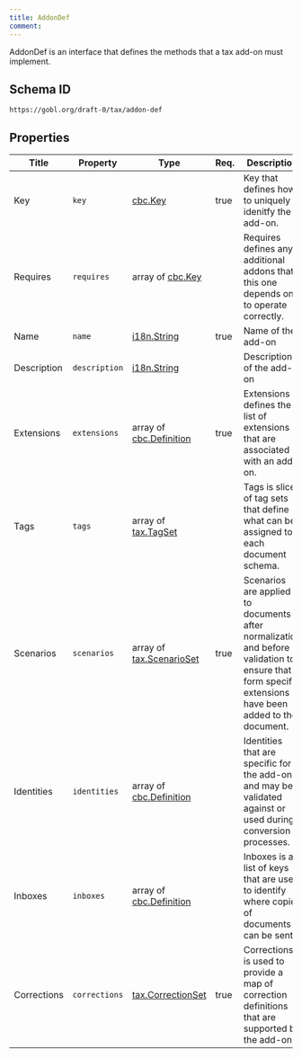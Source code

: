```yaml
---
title: AddonDef
comment: 
---
```


AddonDef is an interface that defines the methods that a tax add-on must implement.

## Schema ID

`https://gobl.org/draft-0/tax/addon-def`

## Properties

| Title       | Property      | Type                                                  | Req. | Description                                                                                                                                           |
|-------------|---------------|-------------------------------------------------------|------|-------------------------------------------------------------------------------------------------------------------------------------------------------|
| Key         | `key`         | [cbc.Key](/draft-0/cbc/key)                           | true | Key that defines how to uniquely idenitfy the add-on.                                                                                                 |
| Requires    | `requires`    | array of [cbc.Key](/draft-0/cbc/key)                  |      | Requires defines any additional addons that this one depends on to operate correctly.                                                                 |
| Name        | `name`        | [i18n.String](/draft-0/i18n/string)                   | true | Name of the add-on                                                                                                                                    |
| Description | `description` | [i18n.String](/draft-0/i18n/string)                   |      | Description of the add-on                                                                                                                             |
| Extensions  | `extensions`  | array of [cbc.Definition](/draft-0/cbc/definition)    | true | Extensions defines the list of extensions that are associated with an add-on.                                                                         |
| Tags        | `tags`        | array of [tax.TagSet](/draft-0/tax/tag_set)           |      | Tags is slice of tag sets that define what can be assigned to each document schema.                                                                   |
| Scenarios   | `scenarios`   | array of [tax.ScenarioSet](/draft-0/tax/scenario_set) | true | Scenarios are applied to documents after normalization and before validation to ensure that form specific extensions have been added to the document. |
| Identities  | `identities`  | array of [cbc.Definition](/draft-0/cbc/definition)    |      | Identities that are specific for the add-on and may be validated against or used during conversion processes.                                         |
| Inboxes     | `inboxes`     | array of [cbc.Definition](/draft-0/cbc/definition)    |      | Inboxes is a list of keys that are used to identify where copies of documents can be sent.                                                            |
| Corrections | `corrections` | [tax.CorrectionSet](/draft-0/tax/correction_set)      | true | Corrections is used to provide a map of correction definitions that are supported by the add-on.                                                      |

